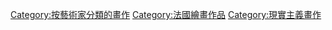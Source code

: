 {{Commons category|Jean-François Millet (II)}}

{{DEFAULTSORT:Millet, Jean-François}}

[[Category:按藝術家分類的畫作|Category:按藝術家分類的畫作]]
[[Category:法國繪畫作品|Category:法國繪畫作品]]
[[Category:現實主義畫作|Category:現實主義畫作]]